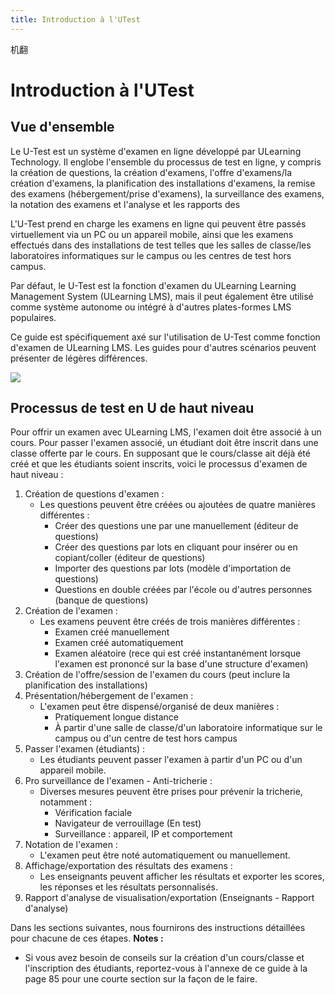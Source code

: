 ```yaml
---
title: Introduction à l'UTest 
---
```


机翻
# Introduction à l'UTest 
 
 ## Vue d'ensemble 
 Le U-Test est un système d'examen en ligne développé par ULearning Technology. Il englobe l'ensemble du processus de test en ligne, y compris la création de questions, la création d'examens, l'offre d'examens/la création d'examens, la planification des installations d'examens, la remise des examens (hébergement/prise d'examens), la surveillance des examens, la notation des examens et l'analyse et les rapports des 
 
 L'U-Test prend en charge les examens en ligne qui peuvent être passés virtuellement via un PC ou un appareil mobile, ainsi que les examens effectués dans des installations de test telles que les salles de classe/les laboratoires informatiques sur le campus ou les centres de test hors campus. 
 
 Par défaut, le U-Test est la fonction d'examen du ULearning Learning Management System (ULearning LMS), mais il peut également être utilisé comme système autonome ou intégré à d'autres plates-formes LMS populaires. 
 
 Ce guide est spécifiquement axé sur l'utilisation de U-Test comme fonction d'examen de ULearning LMS. Les guides pour d'autres scénarios peuvent présenter de légères différences.

![](/img/utest/introduction01.png)

## Processus de test en U de haut niveau 
 Pour offrir un examen avec ULearning LMS, l'examen doit être associé à un cours. Pour passer l'examen associé, un étudiant doit être inscrit dans une classe offerte par le cours. En supposant que le cours/classe ait déjà été créé et que les étudiants soient inscrits, voici le processus d'examen de haut niveau : 
 
 1. Création de questions d'examen : 
     - Les questions peuvent être créées ou ajoutées de quatre manières différentes : 
         - Créer des questions une par une manuellement (éditeur de questions) 
         - Créer des questions par lots en cliquant pour insérer ou en copiant/coller (éditeur de questions) 
         - Importer des questions par lots (modèle d'importation de questions) 
         - Questions en double créées par l'école ou d'autres personnes (banque de questions) 
 2. Création de l'examen : 
     - Les examens peuvent être créés de trois manières différentes : 
         - Examen créé manuellement 
         - Examen créé automatiquement 
         - Examen aléatoire (rece qui est créé instantanément lorsque l'examen est prononcé sur la base d'une structure d'examen) 
 3. Création de l'offre/session de l'examen du cours (peut inclure la planification des installations) 
 4. Présentation/hébergement de l'examen : 
     - L'examen peut être dispensé/organisé de deux manières : 
         - Pratiquement longue distance 
         - À partir d'une salle de classe/d'un laboratoire informatique sur le campus ou d'un centre de test hors campus 
 5. Passer l'examen (étudiants) : 
     - Les étudiants peuvent passer l'examen à partir d'un PC ou d'un appareil mobile. 
 6. Pro surveillance de l'examen - Anti-tricherie : 
     - Diverses mesures peuvent être prises pour prévenir la tricherie, notamment : 
         - Vérification faciale 
         - Navigateur de verrouillage (En test) 
         - Surveillance : appareil, IP et comportement 
 7. Notation de l'examen : 
     - L'examen peut être noté automatiquement ou manuellement. 
 8. Affichage/exportation des résultats des examens : 
     - Les enseignants peuvent afficher les résultats et exporter les scores, les réponses et les résultats personnalisés. 
 9. Rapport d'analyse de visualisation/exportation (Enseignants - Rapport d'analyse) 
 
 Dans les sections suivantes, nous fournirons des instructions détaillées pour chacune de ces étapes. 
 **Notes :** 
 - Si vous avez besoin de conseils sur la création d'un cours/classe et l'inscription des étudiants, reportez-vous à l'annexe de ce guide à la page 85 pour une courte section sur la façon de le faire.
